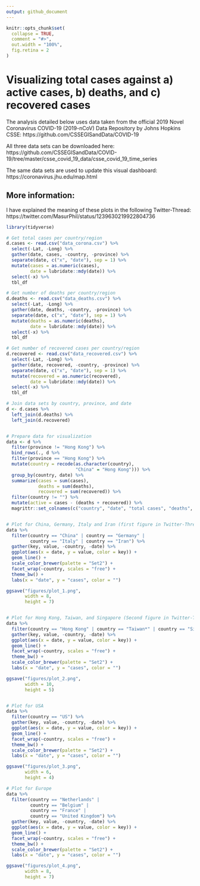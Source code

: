 ```yaml
---
output: github_document
---
```


```r
knitr::opts_chunk$set(
  collapse = TRUE,
  comment = "#>",
  out.width = "100%",
  fig.retina = 2
)
```


# Visualizing total cases against a) active cases, b) deaths, and c) recovered cases

The analysis detailed below uses data taken from the official 2019 Novel Coronavirus COVID-19 (2019-nCoV) Data Repository by Johns Hopkins CSSE: https://github.com/CSSEGISandData/COVID-19

All three data sets can be downloaded here:
https://github.com/CSSEGISandData/COVID-19/tree/master/csse_covid_19_data/csse_covid_19_time_series

The same data sets are used to update this visual dashboard:
https://coronavirus.jhu.edu/map.html


## More information:

I have explained the meaning of these plots in the following Twitter-Thread:
https://twitter.com/MasurPhil/status/1239630219922804736


```r
library(tidyverse)

# Get total cases per country/region
d.cases <- read.csv("data_corona.csv") %>% 
  select(-Lat, -Long) %>%
  gather(date, cases, -country, -province) %>%
  separate(date, c("x", "date"), sep = 1) %>%
  mutate(cases = as.numeric(cases),
         date = lubridate::mdy(date)) %>% 
  select(-x) %>%
  tbl_df

# Get number of deaths per country/region
d.deaths <- read.csv("data_deaths.csv") %>% 
  select(-Lat, -Long) %>%
  gather(date, deaths, -country, -province) %>%
  separate(date, c("x", "date"), sep = 1) %>%
  mutate(deaths = as.numeric(deaths),
         date = lubridate::mdy(date)) %>%
  select(-x) %>%
  tbl_df

# Get number of recovered cases per country/region
d.recovered <- read.csv("data_recovered.csv") %>% 
  select(-Lat, -Long) %>%
  gather(date, recovered, -country, -province) %>%
  separate(date, c("x", "date"), sep = 1) %>%
  mutate(recovered = as.numeric(recovered),
         date = lubridate::mdy(date)) %>% 
  select(-x) %>%
  tbl_df

# Join data sets by country, province, and date
d <- d.cases %>%
  left_join(d.deaths) %>%
  left_join(d.recovered) 


# Prepare data for visualization
data <- d %>%
  filter(province != "Hong Kong") %>%
  bind_rows(., d %>%
  filter(province == "Hong Kong") %>%
  mutate(country = recode(as.character(country), 
                          "China" = "Hong Kong"))) %>% 
  group_by(country, date) %>%
  summarize(cases = sum(cases),
            deaths = sum(deaths),
            recovered = sum(recovered)) %>%
  filter(country != "") %>%
  mutate(active = cases - (deaths + recovered)) %>%
  magrittr::set_colnames(c("country", "date", "total cases", "deaths", "recovered", "active"))


# Plot for China, Germany, Italy and Iran (first figure in Twitter-Thread)
data %>%
  filter(country == "China" | country == "Germany" | 
         country == "Italy" | country == "Iran") %>%
  gather(key, value, -country, -date) %>%
  ggplot(aes(x = date, y = value, color = key)) +
  geom_line() +
  scale_color_brewer(palette = "Set2") +
  facet_wrap(~country, scales = "free") +
  theme_bw() +
  labs(x = "date", y = "cases", color = "")

ggsave("figures/plot_1.png",
       width = 8,
       height = 7)


# Plot for Hong Kong, Taiwan, and Singapore (Second figure in Twitter-Thread)
data %>%
  filter(country == "Hong Kong" | country == "Taiwan*" | country == "Singapore") %>%
  gather(key, value, -country, -date) %>%
  ggplot(aes(x = date, y = value, color = key)) +
  geom_line() +
  facet_wrap(~country, scales = "free") +
  theme_bw() +
  scale_color_brewer(palette = "Set2") +
  labs(x = "date", y = "cases", color = "")

ggsave("figures/plot_2.png",
       width = 10,
       height = 5)


# Plot for USA
data %>%
  filter(country == "US") %>%
  gather(key, value, -country, -date) %>%
  ggplot(aes(x = date, y = value, color = key)) +
  geom_line() +
  facet_wrap(~country, scales = "free") +
  theme_bw() +
  scale_color_brewer(palette = "Set2") +
  labs(x = "date", y = "cases", color = "")

ggsave("figures/plot_3.png",
       width = 6,
       height = 4)

# Plot for Europe
data %>%
  filter(country == "Netherlands" |
         country == "Belgium" |
         country == "France" |
         country == "United Kingdom") %>%
  gather(key, value, -country, -date) %>%
  ggplot(aes(x = date, y = value, color = key)) +
  geom_line() +
  facet_wrap(~country, scales = "free") +
  theme_bw() +
  scale_color_brewer(palette = "Set2") +
  labs(x = "date", y = "cases", color = "")

ggsave("figures/plot_4.png",
       width = 8,
       height = 7)
```



